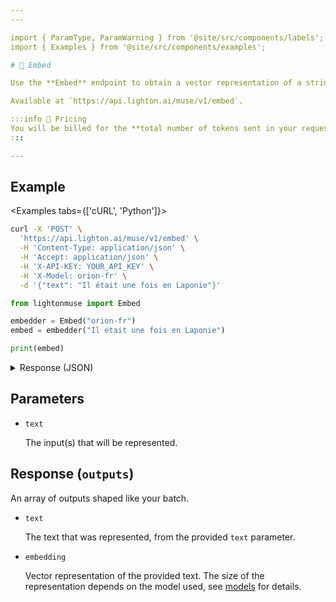 ```yaml
---
---

import { ParamType, ParamWarning } from '@site/src/components/labels';
import { Examples } from '@site/src/components/examples';

# 🔢 Embed

Use the **Embed** endpoint to obtain a vector representation of a string (see [embeddings](/home/concepts#embeddings)).

Available at `https://api.lighton.ai/muse/v1/embed`.

:::info 💸️ Pricing
You will be billed for the **total number of tokens sent in your request**.
:::

---
```


## Example

<Examples tabs={['cURL', 'Python']}>

```bash
curl -X 'POST' \
  'https://api.lighton.ai/muse/v1/embed' \
  -H 'Content-Type: application/json' \
  -H 'Accept: application/json' \
  -H 'X-API-KEY: YOUR_API_KEY' \
  -H 'X-Model: orion-fr' \
  -d '{"text": "Il était une fois en Laponie"}'
```

```python
from lightonmuse import Embed

embedder = Embed("orion-fr")
embed = embedder("Il était une fois en Laponie")

print(embed)
```

</Examples>

<details>
<summary>Response (JSON)</summary>

```json
{
    "request_id": "a0b4f1e0-e1a7-48b9-8204-6567efe3957d",
    "outputs": [
        [
            {
                "execution_metadata": {
                    "cost": {
                        "tokens_used": 8,
                        "tokens_input": 8,
                        "tokens_generated": 0,
                        "cost_type": "orion-fr@default",
                        "batch_size": 1
                    },
                    "finish_reason": "length"
                },
                "text": "Il était une fois en Laponie",
                "embedding": [
                    -0.28515625, -0.67724609375, -0.0014142990112304688,
                    //...
                    1.488525390625, 0.08782958984375
                ]
            }
        ]
    ],
    "costs": {
        "orion-fr@default": {
            "total_tokens_used": 8,
            "total_tokens_input": 8,
            "total_tokens_generated": 0,
            "batch_size": 1
        }
    }
}
```

</details>

## Parameters

-   `text` <ParamType type="string/array[string]" /> <ParamWarning warning="⚠️ required" />

    The input(s) that will be represented.

## Response (`outputs`)

An array of outputs shaped like your batch.

-   `text` <ParamType type="string" />

    The text that was represented, from the provided `text` parameter.

-   `embedding` <ParamType type="array[float]" />

    Vector representation of the provided text. The size of the representation depends on the model used, see [models](/api/models) for details.
